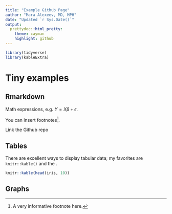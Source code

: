 ```yaml
---
title: "Example Github Page"
author: "Mara Alexeev, MD, MPH"
date: "Updated `r Sys.Date()`"
output:
  prettydoc::html_pretty:
    theme: cayman
    highlight: github
---
```


```r
library(tidyverse)
library(kableExtra)
```


# Tiny examples 

## Rmarkdown
Math expressions, e.g. $Y = X\beta + \epsilon$.

You can insert footnotes^[A very informative footnote here.]. 

Link the Github repo

## Tables

There are excellent ways to display tabular data; my favorites are `knitr::kable()` and the .

```r
knitr::kable(head(iris, 10))
```

## Graphs

